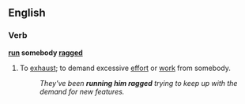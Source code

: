 ==English==

===Verb===
'''[[run]] somebody [[ragged]]'''
# {{idiomatic}} To [[exhaust]]; to demand excessive [[effort]] or [[work]] from somebody.
#:''They've been '''running him ragged''' trying to keep up with the demand for new features.''